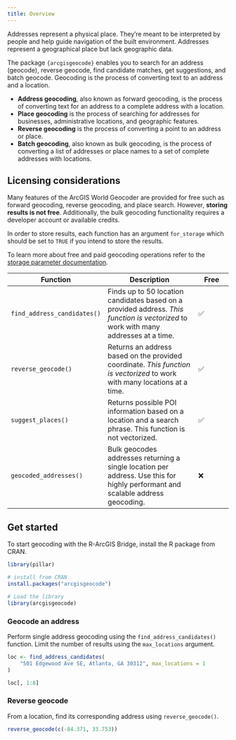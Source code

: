 ```yaml
---
title: Overview
---
```


Addresses represent a physical place. They're meant to be interpreted by people and help guide navigation of the built environment. Addresses represent a geographical place but lack geographic data.

The package `{arcgisgeocode}` enables you to search for an address (geocode), reverse geocode, find candidate matches, get suggestions, and batch geocode. Geocoding is the process of converting text to an address and a location.

- **Address geocoding**, also known as forward geocoding, is the process of converting text for an address to a complete address with a location.
- **Place geocoding** is the process of searching for addresses for businesses, administrative locations, and geographic features.
- **Reverse geocoding** is the process of converting a point to an address or place.
- **Batch geocoding**, also known as bulk geocoding, is the process of converting a list of addresses or place names to a set of complete addresses with locations.

## Licensing considerations

Many features of the ArcGIS World Geocoder are provided for free such as forward geocoding, reverse geocoding, and place search. However, **storing results is not free**. Additionally, the bulk geocoding functionality requires a developer account or available credits. 

In order to store results, each function has an argument `for_storage` which should be set to `TRUE` if you intend to store the results. 

To learn more about free and paid geocoding operations refer to the [storage parameter documentation](https://developers.arcgis.com/documentation/mapping-apis-and-services/geocoding/services/geocoding-service/#storage-parameter).

| Function | Description | Free |
| -------- | ----------- | ---- |
| `find_address_candidates()` | Finds up to 50 location candidates based on a provided address. _This function is vectorized_ to work with many addresses at a time. | ✅ |
| `reverse_geocode()` | Returns an address based on the provided coordinate. _This function is vectorized_ to work with many locations at a time. | ✅ |
| `suggest_places()` | Returns possible POI information based on a location and a search phrase. This function is not vectorized. | ✅ |
| `geocoded_addresses()` | Bulk geocodes addresses returning a single location per address. Use this for highly performant and scalable address geocoding. | ❌ |


## Get started

To start geocoding with the R-ArcGIS Bridge, install the R package from CRAN. 

```r
library(pillar)
```
```r
# install from CRAN
install.packages("arcgisgeocode")
```

```r
# Load the library
library(arcgisgeocode)
```

### Geocode an address

Perform single address geocoding using the `find_address_candidates()` function. Limit the number of results using the `max_locations` argument. 

```r
loc <- find_address_candidates(
    "501 Edgewood Ave SE, Atlanta, GA 30312", max_locations = 1
)

loc[, 1:8]
```

### Reverse geocode 

From a location, find its corresponding address using `reverse_geocode()`. 

```r
reverse_geocode(c(-84.371, 33.753))
```
